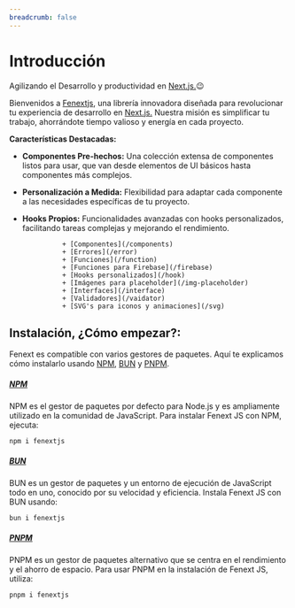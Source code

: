 ```yaml
---
breadcrumb: false
---
```



<Logo className="strong" />

# Introducción

Agilizando el Desarrollo y productividad en [Next.js.](https://nextjs.org/)😉

Bienvenidos a [Fenextjs](https://www.npmjs.com/package/fenextjs), una librería innovadora diseñada para revolucionar tu experiencia de desarrollo en [Next.js.](https://nextjs.org/) Nuestra misión es simplificar tu trabajo, ahorrándote tiempo valioso y energía en cada proyecto.

**Características Destacadas:**

- **Componentes Pre-hechos:** Una colección extensa de componentes listos para usar, que van desde elementos de UI básicos hasta componentes más complejos.
- **Personalización a Medida:** Flexibilidad para adaptar cada componente a las necesidades específicas de tu proyecto.
- **Hooks Propios:** Funcionalidades avanzadas con hooks personalizados, facilitando tareas complejas y mejorando el rendimiento.

                + [Componentes](/components)
                + [Errores](/error)
                + [Funciones](/function)
                + [Funciones para Firebase](/firebase)
                + [Hooks personalizados](/hook)
                + [Imágenes para placeholder](/img-placeholder)
                + [Interfaces](/interface)
                + [Validadores](/vaidator)
                + [SVG's para iconos y animaciones](/svg)

## Instalación, ¿Cómo empezar?:

Fenext es compatible con varios gestores de paquetes. Aquí te explicamos cómo instalarlo usando [NPM](https://www.npmjs.com/), [BUN](https://bun.sh/) y [PNPM](https://pnpm.io/).

##### [NPM](https://www.npmjs.com/)

NPM es el gestor de paquetes por defecto para Node.js y es ampliamente utilizado en la comunidad de JavaScript. Para instalar Fenext JS con NPM, ejecuta:

```code copy
npm i fenextjs
```

##### [BUN](https://bun.sh/)

BUN es un gestor de paquetes y un entorno de ejecución de JavaScript todo en uno, conocido por su velocidad y eficiencia. Instala Fenext JS con BUN usando:

```code copy
bun i fenextjs
```

##### **[PNPM](https://pnpm.io/)**

PNPM es un gestor de paquetes alternativo que se centra en el rendimiento y el ahorro de espacio. Para usar PNPM en la instalación de Fenext JS, utiliza:

```code copy
pnpm i fenextjs
```
